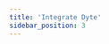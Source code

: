 ```yaml
---
title: 'Integrate Dyte'
sidebar_position: 3
---
```



<IntegrateDyte
  product="Voice Conferencing"
  productSlug="voice-conf"
  preset="Group Call"
  presetType="group-call"
/>
